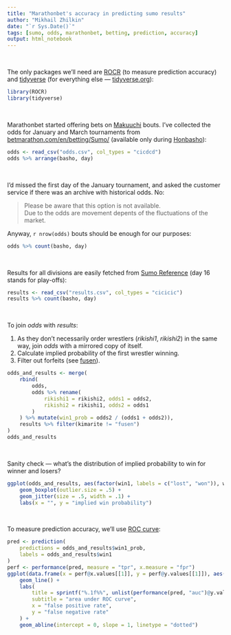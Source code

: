 ```yaml
---
title: "Marathonbet's accuracy in predicting sumo results"
author: "Mikhail Zhilkin"
date: "`r Sys.Date()`"
tags: [sumo, odds, marathonbet, betting, prediction, accuracy]
output: html_notebook
---
```


&nbsp;

The only packages we'll need are [ROCR](https://cran.r-project.org/web/packages/ROCR/index.html) (to measure prediction accuracy) and [tidyverse](https://cran.r-project.org/web/packages/tidyverse/index.html) (for everything else --- [tidyverse.org](http://tidyverse.org/)):

```r
library(ROCR)
library(tidyverse)
```

&nbsp;

Marathonbet started offering bets on [Makuuchi](https://en.wikipedia.org/wiki/Makuuchi) bouts. I've collected the odds for January and March tournaments from [betmarathon.com/en/betting/Sumo/](https://www.betmarathon.com/en/betting/Sumo/) (available only during [Honbasho](https://en.wikipedia.org/wiki/Honbasho)):

```r
odds <- read_csv("odds.csv", col_types = "cicdcd")
odds %>% arrange(basho, day)
```

&nbsp;

I'd missed the first day of the January tournament, and asked the customer service if there was an archive with historical odds. No:

> Please be aware that this option is not available.  
> Due to the odds are movement depents of the fluctuations of the market.

Anyway, `r nrow(odds)` bouts should be enough for our purposes:

```r
odds %>% count(basho, day)
```

&nbsp;

Results for all divisions are easily fetched from [Sumo Reference](http://sumodb.sumogames.de/) (day 16 stands for play-offs):

```r
results <- read_csv("results.csv", col_types = "cicicic")
results %>% count(basho, day)
```

&nbsp;

To join *odds* with *results*:

1. As they don't necessarily order wrestlers (*rikishi1*, *rikishi2*) in the same way, join *odds* with a mirrored copy of itself.
2. Calculate implied probability of the first wrestler winning.
3. Filter out forfeits (see [fusen](https://en.wiktionary.org/wiki/fusen)).

```r
odds_and_results <- merge(
	rbind(
		odds,
		odds %>% rename(
			rikishi1 = rikishi2, odds1 = odds2,
			rikishi2 = rikishi1, odds2 = odds1
		)
	) %>% mutate(win1_prob = odds2 / (odds1 + odds2)),
	results %>% filter(kimarite != "fusen")
)
odds_and_results
```

&nbsp;

Sanity check --- what's the distribution of implied probability to win for winner and losers?

```r
ggplot(odds_and_results, aes(factor(win1, labels = c("lost", "won")), win1_prob)) + 
	geom_boxplot(outlier.size = .5) + 
	geom_jitter(size = .5, width = .1) + 
	labs(x = "", y = "implied win probability")
```

&nbsp;

To measure prediction accuracy, we'll use [ROC curve](http://mlwiki.org/index.php/ROC_Analysis#ROC_Analysis_in_R):

```r
pred <- prediction(
	predictions = odds_and_results$win1_prob,
	labels = odds_and_results$win1
)
perf <- performance(pred, measure = "tpr", x.measure = "fpr")
ggplot(data.frame(x = perf@x.values[[1]], y = perf@y.values[[1]]), aes(x, y)) + 
	geom_line() + 
	labs(
		title = sprintf("%.1f%%", unlist(performance(pred, "auc")@y.values) * 100),
		subtitle = "area under ROC curve",
		x = "false positive rate",
		y = "false negative rate"
	) + 
	geom_abline(intercept = 0, slope = 1, linetype = "dotted")
```

&nbsp;
